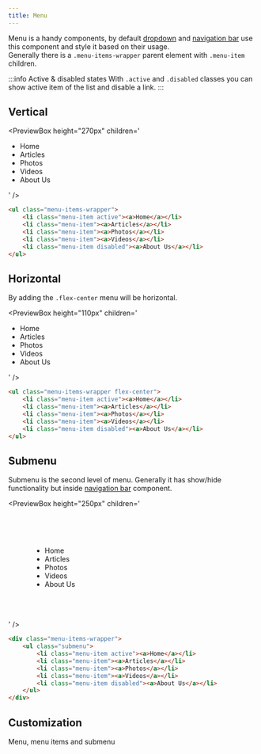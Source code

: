 ```yaml
---
title: Menu
---
```



Menu is a handy components, by default [dropdown](/docs/components/dropdown) and [navigation bar](/docs/components/navbar) use this component and style it based on their usage.  
Generally there is a `.menu-items-wrapper` parent element with `.menu-item` children.

:::info Active & disabled states
With `.active` and `.disabled` classes you can show active item of the list and disable a link.
:::

## Vertical

<PreviewBox
	height="270px"
	children='
<!DOCTYPE html>
<html lang="en">
	<head>
		<meta charset="UTF-8" />
		<meta http-equiv="X-UA-Compatible" content="IE=edge" />
		<meta name="viewport" content="width=device-width, initial-scale=1.0" />
		<link rel="stylesheet" href="https://raw.githack.com/amir2mi/FlatifyCSS/master/dist/css/flatify-min.css" />
		<title>Menu</title>
	</head>
	<body>
		<ul class="menu-items-wrapper">
			<li class="menu-item active"><a>Home</a></li>
			<li class="menu-item"><a>Articles</a></li>
			<li class="menu-item"><a>Photos</a></li>
			<li class="menu-item"><a>Videos</a></li>
			<li class="menu-item disabled"><a>About Us</a></li>
		</ul>
	</body>
</html>
'
/>

```html title="index.html"
<ul class="menu-items-wrapper">
	<li class="menu-item active"><a>Home</a></li>
	<li class="menu-item"><a>Articles</a></li>
	<li class="menu-item"><a>Photos</a></li>
	<li class="menu-item"><a>Videos</a></li>
	<li class="menu-item disabled"><a>About Us</a></li>
</ul>
```

## Horizontal

By adding the `.flex-center` menu will be horizontal.

<PreviewBox
	height="110px"
	children='
<!DOCTYPE html>
<html lang="en">
	<head>
		<meta charset="UTF-8" />
		<meta http-equiv="X-UA-Compatible" content="IE=edge" />
		<meta name="viewport" content="width=device-width, initial-scale=1.0" />
		<link rel="stylesheet" href="https://raw.githack.com/amir2mi/FlatifyCSS/master/dist/css/flatify-min.css" />
		<title>Menu</title>
	</head>
	<body>
		<ul class="menu-items-wrapper flex-center">
			<li class="menu-item active"><a>Home</a></li>
			<li class="menu-item"><a>Articles</a></li>
			<li class="menu-item"><a>Photos</a></li>
			<li class="menu-item"><a>Videos</a></li>
			<li class="menu-item disabled"><a>About Us</a></li>
		</ul>
	</body>
</html>
'
/>

```html title="index.html"
<ul class="menu-items-wrapper flex-center">
	<li class="menu-item active"><a>Home</a></li>
	<li class="menu-item"><a>Articles</a></li>
	<li class="menu-item"><a>Photos</a></li>
	<li class="menu-item"><a>Videos</a></li>
	<li class="menu-item disabled"><a>About Us</a></li>
</ul>
```

## Submenu

Submenu is the second level of menu. Generally it has show/hide functionality but inside [navigation bar](/docs/components/navbar) component.

<PreviewBox
	height="250px"
	children='
<!DOCTYPE html>
<html lang="en">
	<head>
		<meta charset="UTF-8" />
		<meta http-equiv="X-UA-Compatible" content="IE=edge" />
		<meta name="viewport" content="width=device-width, initial-scale=1.0" />
		<link rel="stylesheet" href="https://raw.githack.com/amir2mi/FlatifyCSS/master/dist/css/flatify-min.css" />
		<title>Menu</title>
	</head>
	<body>
		<div class="menu-items-wrapper" style="padding: 50px">
			<ul class="submenu arrow-top">
				<li class="menu-item active"><a>Home</a></li>
				<li class="menu-item"><a>Articles</a></li>
				<li class="menu-item"><a>Photos</a></li>
				<li class="menu-item"><a>Videos</a></li>
				<li class="menu-item disabled"><a>About Us</a></li>
			</ul>
		</div>
	</body>
</html>
'
/>

```html title="index.html"
<div class="menu-items-wrapper">
	<ul class="submenu">
		<li class="menu-item active"><a>Home</a></li>
		<li class="menu-item"><a>Articles</a></li>
		<li class="menu-item"><a>Photos</a></li>
		<li class="menu-item"><a>Videos</a></li>
		<li class="menu-item disabled"><a>About Us</a></li>
	</ul>
</div>
```

## Customization

Menu, menu items and submenu
